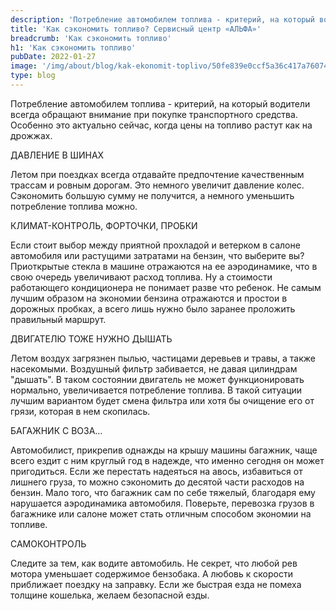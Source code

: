 ```yaml
---
description: 'Потребление автомобилем топлива - критерий, на который водители всегда обращают внимание при покупке транспортного средства. Особенно это актуально сейчас, когда цены на топливо растут как на дрожжах.'
title: 'Как сэкономить топливо? Сервисный центр «АЛЬФА»'
breadcrumb: 'Как сэкономить топливо'
h1: 'Как сэкономить топливо'
pubDate: 2022-01-27
image: '/img/about/blog/kak-ekonomit-toplivo/50fe839e0ccf5a36c417a760745552a2.webp'
type: blog
---
```

Потребление автомобилем топлива - критерий, на который водители всегда обращают внимание при покупке транспортного средства. Особенно это актуально сейчас, когда цены на топливо растут как на дрожжах.

ДАВЛЕНИЕ В ШИНАХ

Летом при поездках всегда отдавайте предпочтение качественным трассам и ровным дорогам. Это немного увеличит давление колес. Сэкономить большую сумму не получится, а немного уменьшить потребление топлива можно.

КЛИМАТ-КОНТРОЛЬ, ФОРТОЧКИ, ПРОБКИ

Если стоит выбор между приятной прохладой и ветерком в салоне автомобиля или растущими затратами на бензин, что выберите вы? Приоткрытые стекла в машине отражаются на ее аэродинамике, что в свою очередь увеличивают расход топлива. Ну а стоимости работающего кондиционера не понимает разве что ребенок. Не самым лучшим образом на экономии бензина отражаются и простои в дорожных пробках, а всего лишь нужно было заранее проложить правильный маршрут.

ДВИГАТЕЛЮ ТОЖЕ НУЖНО ДЫШАТЬ

Летом воздух загрязнен пылью, частицами деревьев и травы, а также насекомыми. Воздушный фильтр забивается, не давая цилиндрам "дышать". В таком состоянии двигатель не может функционировать нормально, увеличивается потребление топлива. В такой ситуации лучшим вариантом будет смена фильтра или хотя бы очищение его от грязи, которая в нем скопилась.

БАГАЖНИК С ВОЗА…

Автомобилист, прикрепив однажды на крышу машины багажник, чаще всего ездит с ним круглый год в надежде, что именно сегодня он может пригодиться. Если же перестать надеяться на авось, избавиться от лишнего груза, то можно сэкономить до десятой части расходов на бензин. Мало того, что багажник сам по себе тяжелый, благодаря ему нарушается аэродинамика автомобиля. Поверьте, перевозка грузов в багажнике или салоне может стать отличным способом экономии на топливе.

САМОКОНТРОЛЬ

Следите за тем, как водите автомобиль. Не секрет, что любой рев мотора уменьшает содержимое бензобака. А любовь к скорости приближает поездку на заправку. Если же быстрая езда не помеха толщине кошелька, желаем безопасной езды.